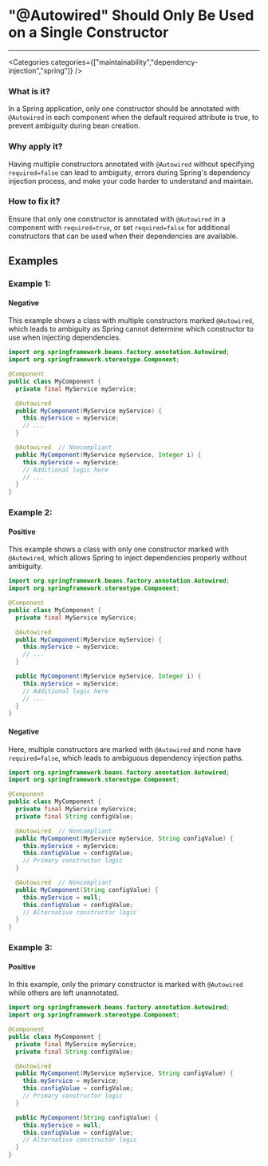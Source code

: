 

# "@Autowired" Should Only Be Used on a Single Constructor

<Severity severity={SeverityLevels.CRITICAL} />

---

<Categories categories={["maintainability","dependency-injection","spring"]} />

### What is it?
In a Spring application, only one constructor should be annotated with `@Autowired` in each component when the default required attribute is true, to prevent ambiguity during bean creation.

### Why apply it?
Having multiple constructors annotated with `@Autowired` without specifying `required=false` can lead to ambiguity, errors during Spring's dependency injection process, and make your code harder to understand and maintain.

### How to fix it?
Ensure that only one constructor is annotated with `@Autowired` in a component with `required=true`, or set `required=false` for additional constructors that can be used when their dependencies are available.

## Examples

### Example 1:

<!-- #example -->

#### Negative

<!-- #example_negative_description -->
This example shows a class with multiple constructors marked `@Autowired`, which leads to ambiguity as Spring cannot determine which constructor to use when injecting dependencies.

<!-- #example_negative_code -->
```java
import org.springframework.beans.factory.annotation.Autowired;
import org.springframework.stereotype.Component;

@Component
public class MyComponent {
  private final MyService myService;

  @Autowired
  public MyComponent(MyService myService) {
    this.myService = myService;
    // ...
  }

  @Autowired  // Noncompliant
  public MyComponent(MyService myService, Integer i) {
    this.myService = myService;
    // Additional logic here
    // ...
  }
}
```

### Example 2:

<!-- #example -->

#### Positive

<!-- #example_positive_description -->
This example shows a class with only one constructor marked with `@Autowired`, which allows Spring to inject dependencies properly without ambiguity.

<!-- #example_positive_code -->
```java
import org.springframework.beans.factory.annotation.Autowired;
import org.springframework.stereotype.Component;

@Component
public class MyComponent {
  private final MyService myService;

  @Autowired
  public MyComponent(MyService myService) {
    this.myService = myService;
    // ...
  }

  public MyComponent(MyService myService, Integer i) {
    this.myService = myService;
    // Additional logic here
    // ...
  }
}
```

#### Negative

<!-- #example_negative_description -->
Here, multiple constructors are marked with `@Autowired` and none have `required=false`, which leads to ambiguous dependency injection paths.

<!-- #example_negative_code -->
```java
import org.springframework.beans.factory.annotation.Autowired;
import org.springframework.stereotype.Component;

@Component
public class MyComponent {
  private final MyService myService;
  private final String configValue;

  @Autowired  // Noncompliant
  public MyComponent(MyService myService, String configValue) {
    this.myService = myService;
    this.configValue = configValue;
    // Primary constructor logic
  }

  @Autowired  // Noncompliant
  public MyComponent(String configValue) {
    this.myService = null;
    this.configValue = configValue;
    // Alternative constructor logic
  }
}
```

### Example 3:

<!-- #example -->

#### Positive

<!-- #example_positive_description -->
In this example, only the primary constructor is marked with `@Autowired` while others are left unannotated.

<!-- #example_positive_code -->
```java
import org.springframework.beans.factory.annotation.Autowired;
import org.springframework.stereotype.Component;

@Component
public class MyComponent {
  private final MyService myService;
  private final String configValue;

  @Autowired
  public MyComponent(MyService myService, String configValue) {
    this.myService = myService;
    this.configValue = configValue;
    // Primary constructor logic
  }

  public MyComponent(String configValue) {
    this.myService = null;
    this.configValue = configValue;
    // Alternative constructor logic
  }
}
```